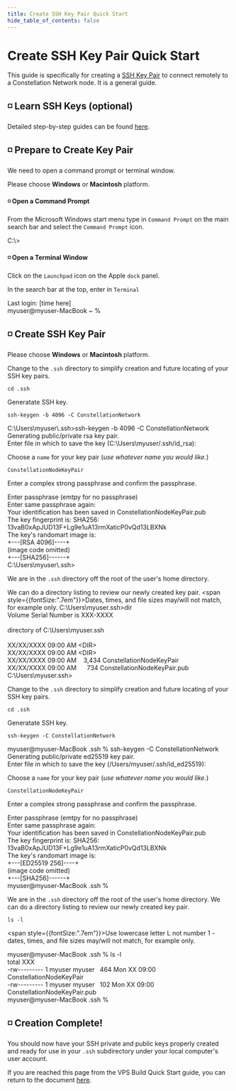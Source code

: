 ```yaml
---
title: Create SSH Key Pair Quick Start
hide_table_of_contents: false
---
```


# Create SSH Key Pair Quick Start

This guide is specifically for creating a [SSH Key Pair](/validate/validator/ssh-keys) to connect remotely to a Constellation Network node. It is a general guide.

## ◽ Learn SSH Keys (optional)
Detailed step-by-step guides can be found [here](/validate/validator/ssh-keys).

## ◽ Prepare to Create Key Pair
We need to open a command prompt or terminal window.

<Tabs>
<TabItem value="Choose" label="Choose">
Please choose <b>Windows</b> or <b>Macintosh</b> platform.
</TabItem>

<TabItem value="Windows" label="Windows">

#### ◽ Open a Command Prompt

From the Microsoft Windows start menu type in `Command Prompt` on the main search bar and select the `Command Prompt` icon.

<WinCommandPrompt>
<p>C:\></p>
</WinCommandPrompt>

</TabItem>
<TabItem value="Mac/Linux" label="Mac/Linux">

#### ◽ Open a Terminal Window

Click on the `Launchpad` icon on the Apple `dock` panel.

In the search bar at the top, enter in `Terminal`

<MacWindow>
Last login: [time here]<br />
myuser@myuser-MacBook ~ %<br />
</MacWindow>

</TabItem>
</Tabs>


## ◽ Create SSH Key Pair

<Tabs>
<TabItem value="Choose" label="Choose">
Please choose <b>Windows</b> or <b>Macintosh</b> platform.
</TabItem>

<TabItem value="Windows" label="Windows">

Change to the `.ssh` directory to simplify creation and future locating of your SSH key pairs.
```
cd .ssh
```
Generatate SSH key.
```
ssh-keygen -b 4096 -C ConstellationNetwork
```

<WinCommandPrompt>
C:\Users\myuser\.ssh>ssh-keygen -b 4096 -C ConstellationNetwork<br />
Generating public/private rsa key pair.<br />
Enter file in which to save the key (C:\Users\myuser/.ssh/id_rsa):<br />
</WinCommandPrompt>

Choose a `name` for your key pair (*use whatever name you would like.*)
```
ConstellationNodeKeyPair
```
Enter a complex strong passphrase and confirm the passphrase.

<WinCommandPrompt>
Enter passphrase (emtpy for no passphrase)<br />
Enter same passphrase again:<br />
Your identification has been saved in ConstellationNodeKeyPair.pub<br />
The key fingerprint is:
SHA256: 13vaB0xApJUD13F+Lg9e1uA13rmXaticP0vQd13LBXNk<br />
The key's randomart image is:<br />
+---[RSA 4096]----+<br />
(image code omitted)<br />
+---[SHA256]------+<br />
C:\Users\myuser\.ssh>
</WinCommandPrompt>

We are in the `.ssh` directory off the root of the user's home directory.  

We can do a directory listing to review our newly created key pair.
<span style={{fontSize:".7em"}}>Dates, times, and file sizes may/will not match, for example only.</span>
<WinCommandPrompt>
C:\Users\myuser\.ssh>dir<br />
Volume Serial Number is XXX-XXXX<br />
<br />
directory of C:\Users\myuser\.ssh<br />
<br />
XX/XX/XXXX 09:00 AM &lt;DIR&gt;<br />
XX/XX/XXXX 09:00 AM &lt;DIR&gt;<br />
XX/XX/XXXX 09:00 AM &nbsp;&nbsp;&nbsp;3,434 ConstellationNodeKeyPair<br />
XX/XX/XXXX 09:00 AM &nbsp;&nbsp;&nbsp;&nbsp;&nbsp;734 ConstellationNodeKeyPair.pub<br />
C:\Users\myuser\.ssh><br />
</WinCommandPrompt>


</TabItem>
<TabItem value="Mac/Linux" label="Mac/Linux">

Change to the `.ssh` directory to simplify creation and future locating of your SSH key pairs.

```
cd .ssh
```
Generatate SSH key.
```
ssh-keygen -C ConstellationNetwork
```

<MacWindow>
myuser@myuser-MacBook .ssh % ssh-keygen -C ConstellationNetwork<br />
Generating public/private ed25519 key pair.<br />
Enter file in which to save the key (/Users/myuser/.ssh/id_ed25519):<br /> 
</MacWindow>

Choose a `name` for your key pair (*use whatever name you would like.*)
```
ConstellationNodeKeyPair
```
Enter a complex strong passphrase and confirm the passphrase.

<MacWindow>
Enter passphrase (emtpy for no passphrase)<br />
Enter same passphrase again:<br />
Your identification has been saved in ConstellationNodeKeyPair.pub<br />
The key fingerprint is:
SHA256: 13vaB0xApJUD13F+Lg9e1uA13rmXaticP0vQd13LBXNk<br />
The key's randomart image is:<br />
+---[ED25519 256]----+<br />
(image code omitted)<br />
+---[SHA256]------+<br />
myuser@myuser-MacBook .ssh %
</MacWindow>

We are in the `.ssh` directory off the root of the user's home directory.  We can do a directory listing to review our newly created key pair.
```
ls -l
```
<span style={{fontSize:".7em"}}>Use lowercase letter L not number 1 - dates, times, and file sizes may/will not match, for example only.</span>

<MacWindow>
myuser@myuser-MacBook .ssh % ls -l<br />
total XXX<br />
-rw--------- 1 myuser myuser&nbsp;&nbsp;&nbsp;464 Mon XX 09:00 ConstellationNodeKeyPair<br />
-rw--------- 1 myuser myuser&nbsp;&nbsp;&nbsp;102 Mon XX 09:00 ConstellationNodeKeyPair.pub<br />
myuser@myuser-MacBook .ssh %<br />
</MacWindow>

</TabItem>
</Tabs>

## ◽ Creation Complete!
You should now have your SSH private and public keys properly created and ready for use in your `.ssh` subdirectory under your local computer's user account.

If you are reached this page from the VPS Build Quick Start guide, you can return to the document [here](/validate/quick-start/vps-quickstart#-create-ssh-keys).